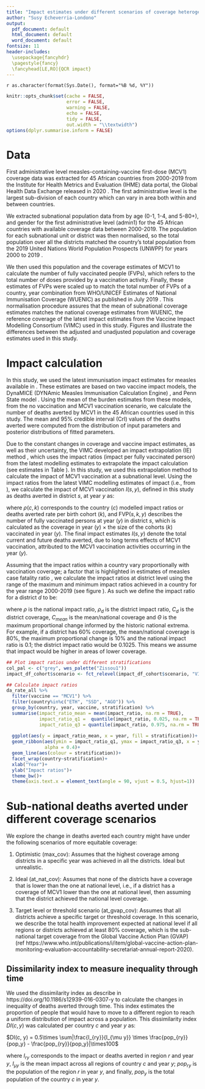 ```yaml
---
title: "Impact estimates under different scenarios of coverage heterogeneity in Sub-Saharan Africa"
author: "Susy Echeverria-Londono"
output:
  pdf_document: default
  html_document: default
  word_document: default 
fontsize: 11
header-includes:
  \usepackage{fancyhdr}
  \pagestyle{fancy}
  \fancyhead[LE,RO]{QCR impact}
---
```

  
`r as.character(format(Sys.Date(), format="%B %d, %Y"))`

```r
knitr::opts_chunk$set(cache = FALSE,
                      error = FALSE,
                      warning = FALSE,
                      echo = FALSE,
                      tidy = FALSE, 
                      out.width = "\\textwidth")
options(dplyr.summarise.inform = FALSE)
```

# Data

First administrative level measles-containing-vaccine first-dose (MCV1) coverage data was extracted for 45 African countries from 2000-2019 from the Institute for Health Metrics and Evaluation (IHME) data portal, the Global Health Data Exchange released in 2020 \cite{IHME2020, local2021mapping}. The first administrative level is the largest sub-division of each country which can vary in area both within and between countries. 

We extracted subnational population data from \url{www.worldpop.org} by age (0-1, 1-4, and 5-80+), and gender for the first administrative level (admin1) for the 45 African countries with available coverage data between 2000-2019. The population for each subnational unit or district was then normalised, so the total population over all the districts matched the country's total population from the 2019 United Nations World Population Prospects (UNWPP) for years 2000 to 2019 \cite{tatem2013millennium,unwpp2019,gadm}. 

We then used this population and the coverage estimates of MCV1 to calculate the number of fully vaccinated people (FVPs), which refers to the total number of doses provided by a vaccination activity. Finally, these estimates of FVPs were scaled up to match the total number of FVPs of a country, year combination from WHO/UNICEF Estimates of National Immunisation Coverage (WUENIC) as published in July 2019 \cite{WHO2019}. This normalisation procedure assures that the mean of subnational coverage estimates matches the national coverage estimates from WUENIC, the reference coverage of the latest impact estimates from the Vaccine Impact Modelling Consortium (VIMC) used in this study. Figures \ref{fig:adjustedPopulation} and \ref{fig:adjustedCoverage} illustrate the differences between the adjusted and unadjusted population and coverage estimates used in this study.

\newpage

# Impact calculation 

In this study, we used the latest immunisation impact estimates for measles available in \cite{toor2021lives}. These estimates are based on two vaccine impact models, the DynaMICE (DYNAmic Measles Immunisation Calculation Engine) \cite{Verguet_etal_2015}, and Penn State model \cite{Chen_Fricks_Ferrari_2012}. Using the mean of the burden estimates from these models, from the no vaccination and MCV1 vaccination scenario, we calculate the number of deaths averted by MCV1 in the 45 African countries used in this study. The mean and 95% credible interval (CrI) values of the deaths averted were computed from the distribution of input parameters and posterior distributions of fitted parameters.

Due to the constant changes in coverage and vaccine impact estimates, as well as their uncertainty, the VIMC developed an impact extrapolation (IE) method \cite{echeverria2021can}, which uses the impact ratios (impact per fully vaccinated person) from the latest modelling estimates to extrapolate the impact calculation (see estimates in Table \ref{tab:Impact_ratios_tab}). In this study, we used this extrapolation method to calculate the impact of MCV1 vaccination at a subnational level. Using the impact ratios from the latest VIMC modelling estimates of impact (i.e., from \cite{toor2021lives}), we calculate the impact of MCV1 vaccination $I(s, y)$, defined in this study as deaths averted in district $s$, at year $y$ as: 

\begin{equation} \label{eq:1}
    I(s,y) = \rho(c,k) \times \text{FVP}(s,k,y),
\end{equation}

where $\rho(c, k)$ corresponds to the country ($c$) modelled impact ratios or deaths averted rate per birth cohort ($k$), and $\text{FVP}(s, k, y)$ describes the number of fully vaccinated persons at year ($y$) in district $s$, which is calculated as the coverage in year ($y$) $\times$ the size of the cohorts ($k$) vaccinated in year ($y$). The final impact estimates $I(s, y)$ denote the total current and future deaths averted, due to long terms effects of MCV1 vaccination, attributed to the MCV1 vaccination activities occurring in the year ($y$).

Assuming that the impact ratios within a country vary proportionally with vaccination coverage; a factor that is highlighted in estimates of measles case fatality ratio \cite{portnoy2019estimates}, we calculate the impact ratios at district level using the range of the maximum and minimum impact ratios achieved in a country for the year range 2000-2019 (see figure \ref{fig:IR_time}). As such we define the impact ratio for a district $d$ to be:

\begin{equation}
    \rho_{d} = \rho \times \bigg(1 - \big(\frac{C_{d} - C_{mean}}{C_{mean}}\big)\Theta \bigg),
\end{equation}

\noindent where $\rho$ is the national impact ratio, $\rho_d$ is the district impact ratio, $C_d$ is the district coverage, $C_{mean}$ is the mean/national coverage and $\Theta$ is the maximum proportional change informed by the historic national extrema. For example, if a district has 60\% coverage, the mean/national coverage is 80\%, the maximum proportional change is 10\% and the national impact ratio is 0.1; the district impact ratio would be 0.1025. This means we assume that impact would be higher in areas of lower coverage. 

```r
## Plot impact ratios under different stratifications
col_pal <- c("grey", wes_palette("Zissou1"))
impact_df_cohort$scenario <- fct_relevel(impact_df_cohort$scenario, "VIMC")

## Calculate impact ratios
da_rate_all %>% 
  filter(vaccine == "MCV1") %>% 
  filter(country%in%c("ETH", "SSD", "AGO")) %>% 
  group_by(country, year, vaccine, stratification) %>% 
  summarise(impact_ratio_mean = mean(impact_ratio, na.rm = TRUE), 
            impact_ratio_q1 =  quantile(impact_ratio, 0.025, na.rm = TRUE), 
            impact_ratio_q3 = quantile(impact_ratio, 0.975, na.rm = TRUE)) %>% 
  
  ggplot(aes(y = impact_ratio_mean, x = year, fill = stratification))+
  geom_ribbon(aes(ymin = impact_ratio_q1, ymax = impact_ratio_q3, x = year), 
              alpha = 0.4)+
  geom_line(aes(colour = stratification))+
  facet_wrap(country~stratification)+
  xlab("Year")+
  ylab("Impact ratios")+
  theme_bw()+
  theme(axis.text.x = element_text(angle = 90, vjust = 0.5, hjust=1))
```


# Sub-national deaths averted under different coverage scenarios

We explore the change in deaths averted each country might have under the following scenarios of more equitable coverage: 

1. Optimistic (max_cov): Assumes that the highest coverage among districts in a specific year was achieved in all the districts. Ideal but unrealistic. 

2. Ideal (at_nat_cov): Assumes that none of the districts have a coverage that is lower than the one at national level, i.e., if a district has a coverage of MCV1 lower than the one at national level, then assuming that the district achieved the national level coverage. 

3. Target level or threshold scenario (at_gvap_cov): Assumes that all districts achieve a specific target or threshold coverage. In this scenario, we describe the total health improvement expected at national level if all regions or districts achieved at least 80% coverage, which is the sub-national target coverage from the Global Vaccine Action Plan (GVAP) (ref https://www.who.int/publications/i/item/global-vaccine-action-plan-monitoring-evaluation-accountability-secretariat-annual-report-2020). 


## Dissimilarity index to measure inequality through time

We used the dissimilarity index as describe in https://doi.org/10.1186/s12939-016-0307-y to calculate the changes in inequality of deaths averted through time. This index estimates the proportion of people that would have to move to a different region to reach a uniform distribution of impact across a population. This dissimilarity index $DI(c, y)$ was calculated per country $c$ and year $y$ as: 

$DI(c, y) = 0.5\times \sum|\frac{I_{ry}}{I_{\mu y}} \times \frac{pop_{ry}}{pop_y} - \frac{pop_{ry}}{pop_y}|\times100$

where $I_{ry}$ corresponds to the impact or deaths averted in region $r$ and year $y$, $I_{\mu y}$ is the mean impact across all regions of country $c$ and year $y$; $pop_{ry}$ is the population of the region $r$ in year $y$, and finally, $pop_y$ is the total population of the country $c$ in year $y$.
